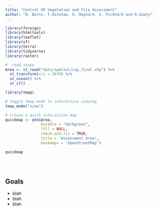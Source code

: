 ```yaml
---
title: "Central UP Vegetation and Fire Assessment"
author: "N. Burns, T.Hinshaw, O. Maynard, S. Pickhard and R.Swaty"
---
```


```r

library(foreign)
library(htmltools)
library(leaflet)
library(sf)
library(terra)
library(tidyverse)
library(raster)


```


```r
#  read shape
Area <- st_read("data/spatial/cup_final.shp") %>% 
  st_transform(crs = 5070) %>%
  st_union() %>%
  st_sf()
```

```r


library(tmap)

# toggle tmap mode to interactive viewing
tmap_mode("view")

# create a quick interactive map
quickmap <- qtm(Area, 
                borders = "darkgreen", 
                fill = NULL, 
                check.and.fix = TRUE, 
                title = 'Assessment Area',
                basemaps = 'OpenStreetMap')

quickmap



```


<br>

## Goals 

* blah
* blah
* blah





